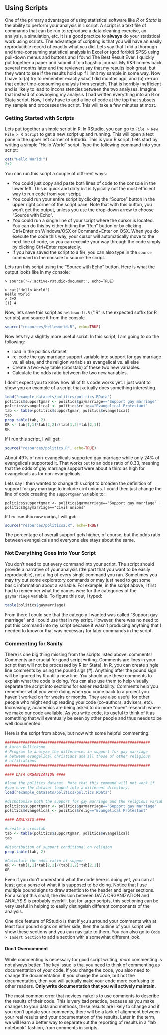  
## Using Scripts

One of the primary advantages of using statistical software like *R* or *Stata* is the ability to perform your analysis in a script. A script is a text file of commands that can be run to reproduce a data cleaning exercise, an analysis, a simulation, etc. It is a good practice to **always** do your statistical work using scripts. The advantage of scripting is that you will have an easily reproducible record of exactly what you did. Lets say that I did a thorough and time-consuming statistical analysis in Excel or (god forbid) SPSS using pull-down menus and buttons and I found The Best Result Ever. I quickly put together a paper and submit it to a flagship journal. My R&R comes back several months later and the reviewers say that my results look great, but they want to see if the results hold up if I limit my sample in some way. Now I have to (a) try to remember exactly what I did months ago, and (b) re-run that entire time-consuming analysis from scratch. That is horribly inefficient and is likely to lead to inconsistencies between the two analyses. Imagine that instead of cowboying my analysis, I had written everything into an R or Stata script. Now, I only have to add a line of code at the top that subsets my sample and processes the script. This will take a few minutes at most. 

### Getting Started with Scripts

Lets put together a simple script in R. In RStudio, you can go to `File > New File > R Script` to get a new script up and running. This will open a text pane in the upper left corner of RStudio. This is your R script. Lets start by writing a simple "Hello World" script. Type the following command into your script:

```r
cat("Hello World!")
2+2
```

You can run this script a couple of different ways:

- You could just copy and paste both lines of code to the console in the lower left. This is quick and dirty but is typically not the most efficient way to run code from your script.
- You could run your entire script by clicking the "Source" button in the upper right corner of the script pane. Note that with this button, you won't get the output, unless you use the drop-down arrow to choose "Source with Echo".
- You could run a single line of your script where the cursor is located. You can do this by either hitting the "Run" button or by clicking Ctrl+Enter on Windows/OSX or Command+Enter on OSX. When you do execute the code this way, your cursor will automatically move to the next line of code, so you can execute your way through the code simply by clicking Ctrl+Enter repeatedly.
- If you have saved the script to a file, you can also type in the `source` command in the console to source the script.

Lets run this script using the "Source with Echo" button. Here is what the output looks like in my console: 

```
> source('~/.active-rstudio-document', echo=TRUE)

> cat("Hello World")
Hello World
> 2+2
[1] 4
```

Now, lets save this script as `helloworld.R` (".R" is the expected suffix for R scripts) and source it from the console:

```r
source("resources/helloworld.R", echo=TRUE)
```

Now lets try a slightly more useful script. In this script, I am going to do the following:

- load in the politics dataset
- re-code the gay marriage support variable into support for gay marriage vs. all else, and the religion variable as evangelical vs. all else
- Create a two-way table (crosstab) of these two new variables. 
- Calculate the odds ratio between the two new variables.

I don't expect you to know how all of this code works yet. I just want to show you an example of a script that actually does something interesting. 

```r
load("example_datasets/politics/politics.RData")
politics$supportgmar <- politics$gaymarriage=="Support gay marriage"
politics$evangelical <- politics$relig=="Evangelical Protestant"
tab <- table(politics$supportgmar, politics$evangelical)
tab
prop.table(tab, 2)
OR <- tab[1,1]*tab[2,2]/(tab[1,2]*tab[2,1])
OR
```

If I run this script, I will get:

```r
source("resources/politics.R", echo=TRUE)
```

About 49% of non-evangelicals supported gay marriage while only 24% of evangelicals supported it. That works out to an odds ratio of 0.33, meaning that the odds of gay marriage support were about a third as high for evangelicals as for non-evangelicals. 

Lets say I then wanted to change this script to broaden the definition of support for gay marriage to include civil unions. I could then just change the line of code creating the `supportgmar` variable to:

```
politics$supportgmar <- politics$gaymarriage=="Support gay marriage" | politics$gaymarriage=="Civil unions"
```

If I re-run this new script, I will get:

```r
source("resources/politics2.R", echo=TRUE)
```

The percentage of overall support gets higher, of course, but the odds ratio between evangelicals and everyone else stays about the same. 

### Not Everything Goes Into Your Script

You don't need to put every command into your script. The script should provide a narrative of your analysis (the part that you want to be easily reproducible), not a log of every single command you ran. Sometimes you may try out some exploratory commands or may just need to get some basic information about a variable. For example, in the script above, I first had to remember what the names were for the categories of the `gaymarriage` variable. To figure this out, I typed:

```r
table(politics$gaymarriage)
```

From there I could see that the category I wanted was called "Support gay marriage" and I could use that in my script. However, there was no need to put this command into my script because it wasn't producing anything that I needed to know or that was necessary for later commands in the script. 

### Commenting for Sanity

There is one big thing missing from the scripts listed above: comments! Comments are crucial for good script writing. Comments are lines in your script that will not be processed by R (or Stata). In R, you can create single line comments by using the pound sign (#). Anything after the pound sign will be ignored by R until a new line. You should use these comments to explain what the code is doing. You can also use them to help visually separate the script into sections for easier readability. Comments help you remember what you were doing when you come back to a project you haven't worked on for weeks or months. They are also useful for other people who might end up reading your code (co-authors, advisers, etc). Increasingly, academics are being asked to do more "open" research where we make our code available. As you write code, its useful to think of it as something that will eventually be seen by other people and thus needs to be well documented. 

Here is the script from above, but now with some helpful commenting:

```r
#################################################################
# Aaron Gullickson
# Program to analyze the differences in support for gay marriage
# between evangelical christians and all those of other religious
# affiliations
#################################################################

#### DATA ORGANIZATION ####

#load the politics dataset. Note that this command will not work if 
#you have the dataset loaded into a different directory. 
load("example_datasets/politics/politics.RData")

#dichotomize both the support for gay marriage and the religious variable
politics$supportgmar <- politics$gaymarriage=="Support gay marriage"
politics$evangelical <- politics$relig=="Evangelical Protestant"

#### ANALYSIS ####

#create a crosstab
tab <- table(politics$supportgmar, politics$evangelical)
tab

#Distribution of support conditional on religion
prop.table(tab, 2)

#Calculate the odds ratio of support
OR <- tab[1,1]*tab[2,2]/(tab[1,2]*tab[2,1])
OR
```

Even if you don't understand what the code here is doing yet, you can at least get a sense of what it is supposed to be doing. Notice that I use multiple pound signs to draw attention to the header and larger sections. For a script this small, the division between DATA ORGANIZATION and ANALYSIS is probably overkill, but for larger scripts, this sectioning can be very useful in helping to easily distinguish different components of the analysis.

One nice feature of RStudio is that if you surround your comments with at least four pound signs on either side, then the outline of your script will show these sections and you can navigate to them. You can also go to `Code > Insert Section` to add a section with a somewhat different look. 

#### Don't Overcomment

While commenting is necessary for good script writing, *more* commenting is not always better. The key issue is that you need to think of commenting as documentation of your code. If you change the code, you also need to change the documentation. If you change the code, but not the documentation, then you will actually make your code more confusing to other readers. **Only write documentation that you will actively maintain.**

The most common error that novices make is to use comments to describe the results of their code. This is very bad practice, because as you make changes to your data and methods, these results are likely to change and if you don't update your comments, there will be a lack of alignment between your real results and your documentation of the results. Later in the term, we will learn a better way to separate out the reporting of results in a "lab notebook" fashion, from comments in scripts. 
